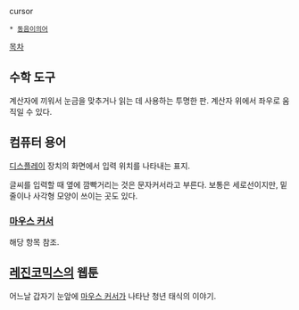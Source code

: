 cursor

 * [[동음이의어]]

[[목차]]

== 수학 도구 ==
계산자에 끼워서 눈금을 맞추거나 읽는 데 사용하는 투명한 판. 계산자 위에서 좌우로 움직일 수 있다.

== 컴퓨터 용어 ==
[[디스플레이]] 장치의 화면에서 입력 위치를 나타내는 표지. 

글씨를 입력할 때 옆에 깜빡거리는 것은 문자커서라고 부른다. 보통은 세로선이지만, 밑줄이나 사각형 모양이 쓰이는 곳도 있다.

=== [[마우스 커서]] ===
해당 항목 참조.

== [[레진코믹스]]의 웹툰 ==
어느날 갑자기 눈앞에 [[마우스 커서]]가 나타난 청년 태식의 이야기.
